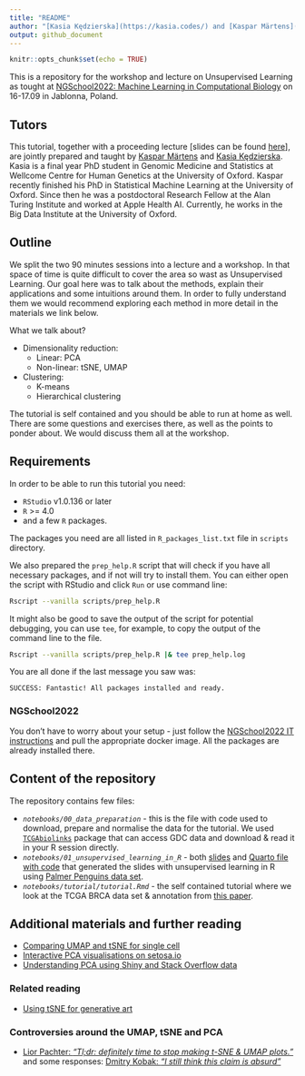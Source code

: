 ```yaml
---
title: "README"
author: "[Kasia Kędzierska](https://kasia.codes/) and [Kaspar Märtens](https://kaspar.website/)"
output: github_document
---
```


```r
knitr::opts_chunk$set(echo = TRUE)
```

This is a repository for the workshop and lecture on Unsupervised Learning as tought at [NGSchool2022: Machine Learning in Computational Biology](https://ngschool.eu/ngschool2022/) on 16-17.09 in Jablonna, Poland.  

## Tutors

This tutorial, together with a proceeding lecture [slides can be found [here](TODO:add link)], are jointly prepared and taught by [Kaspar Märtens](https://kaspar.website/) and [Kasia Kędzierska](https://kasia.codes/). Kasia is a final year PhD student in Genomic Medicine and Statistics at Wellcome Centre for Human Genetics at the University of Oxford. Kaspar recently finished his PhD in Statistical Machine Learning at the University of Oxford. Since then he was a postdoctoral Research Fellow at the Alan Turing Institute and worked at Apple Health AI. Currently, he works in the Big Data Institute at the University of Oxford.

## Outline

We split the two 90 minutes sessions into a lecture and a workshop. In that space of time is quite difficult to cover the area so wast as Unsupervised Learning. Our goal here was to talk about the methods, explain their applications and some intuitions around them. In order to fully understand them we would recommend exploring each method in more detail in the materials we link below. 

What we talk about?

* Dimensionality reduction:
  * Linear: PCA
  * Non-linear: tSNE, UMAP
  
* Clustering:
  * K-means
  * Hierarchical clustering
  
The tutorial is self contained and you should be able to run at home as well. There are some questions and exercises there, as well as the points to ponder about. We would discuss them all at the workshop. 

## Requirements

In order to be able to run this tutorial you need:

* `RStudio` v1.0.136 or later
* `R` >= 4.0
* and a few `R` packages.

The packages you need are all listed in `R_packages_list.txt` file in `scripts` directory.

We also prepared the `prep_help.R` script that will check if you have all necessary packages, and if not will try to install them. You can either open the script with RStudio and click `Run` or use command line:

```bash
Rscript --vanilla scripts/prep_help.R
```

It might also be good to save the output of the script for potential debugging, you can use `tee`, for example, to copy the output of the command line to the file.

```bash
Rscript --vanilla scripts/prep_help.R |& tee prep_help.log
```

You are all done if the last message you saw was:

```
SUCCESS: Fantastic! All packages installed and ready.
```

### NGSchool2022

You don't have to worry about your setup - just follow the [NGSchool2022 IT instructions](https://docs.google.com/document/d/e/2PACX-1vSSDcqlNCps9nP5rqcYU8NMYv6xntlxS3pH4CSTuOFFNNOUeFNkbfYCLXNmJoTTw8aSVCb6XHlleUug/pub) and pull the appropriate docker image. All the packages are already installed there.

## Content of the repository

The repository contains few files:

* *`notebooks/00_data_preparation`* - this is the file with code used to download, prepare and normalise the data for the tutorial. We used [`TCGAbiolinks`](https://www.bioconductor.org/packages/release/bioc/vignettes/TCGAbiolinks/inst/doc/index.html) package that can access GDC data and download & read it in your R session directly. 
* *`notebooks/01_unsupervised_learning_in_R`* - both [slides](notebooks/01_usnupervised_learning_in_R.pdf) and [Quarto file with code](notebooks/01_usnupervised_learning_in_R.Rmd) that generated the slides with unsupervised learning in R using [Palmer Penguins data set](https://github.com/allisonhorst/palmerpenguins).
* *`notebooks/tutorial/tutorial.Rmd`* - the self contained tutorial where we look at the TCGA BRCA data set & annotation from [this paper](doi.org/10.1016/j.ccell.2018.03.014).  


## Additional materials and further reading

* [Comparing UMAP and tSNE for single cell](https://blog.bioturing.com/2022/01/14/umap-vs-t-sne-single-cell-rna-seq-data-visualization/)
* [Interactive PCA visualisations on setosa.io](https://setosa.io/ev/principal-component-analysis/)
* [Understanding PCA using Shiny and Stack Overflow data](https://www.rstudio.com/resources/rstudioconf-2018/understanding-pca-using-shiny-and-stack-overflow-data/)

### Related reading

* [Using tSNE for generative art](https://clauswilke.com/art/post/tsne-generative)

### Controversies around the UMAP, tSNE and PCA

* [Lior Pachter: *"Tl;dr: definitely time to stop making t-SNE & UMAP plots."*](https://twitter.com/lpachter/status/1440695021502545934) and some responses: [Dmitry Kobak: *"I still think this claim is absurd"*](https://twitter.com/hippopedoid/status/1441029520237158407)
